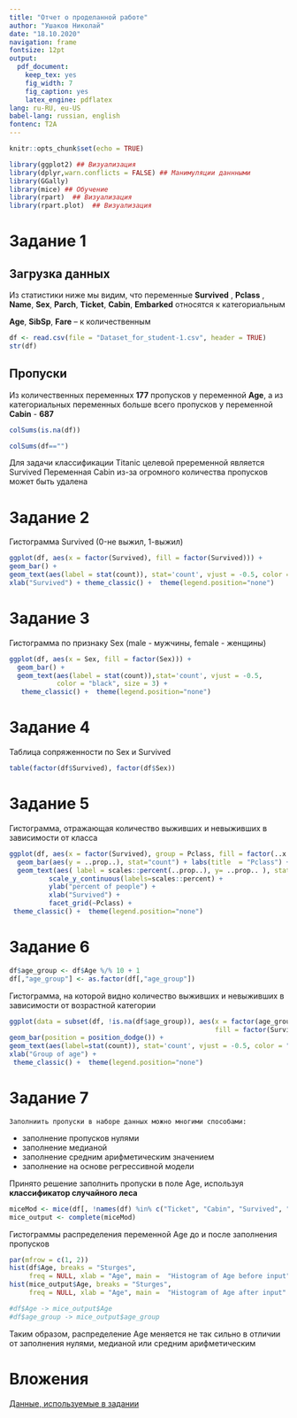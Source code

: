 ```yaml
---
title: "Отчет о проделанной работе"
author: "Ушаков Николай"
date: "18.10.2020"
navigation: frame
fontsize: 12pt
output:
  pdf_document:
    keep_tex: yes
    fig_width: 7
    fig_caption: yes
    latex_engine: pdflatex
lang: ru-RU, eu-US
babel-lang: russian, english
fontenc: T2A
---
```


```r
knitr::opts_chunk$set(echo = TRUE)
```
```r
library(ggplot2) ## Визуализация
library(dplyr,warn.conflicts = FALSE) ## Манимуляции даннными
library(GGally)
library(mice) ## Обучение 
library(rpart)  ## Визуализация
library(rpart.plot)  ## Визуализация
```


\newpage

# Задание 1 
## Загрузка данных

Из статистики  ниже мы видим, что переменные **Survived** , **Pclass** , **Name**, **Sex**, **Parch**, **Ticket**, **Cabin**, **Embarked** относятся к категориальным 

**Age**, **SibSp**, **Fare** -- к количественным 

```r
df <- read.csv(file = "Dataset_for_student-1.csv", header = TRUE)
str(df)
```
## Пропуски
Из количественных переменных **177** пропусков у переменной **Age**, 
а из категориальных переменных больше всего пропусков у переменной **Cabin** - **687** 
```r
colSums(is.na(df))
```
```r
colSums(df=="")
```
Для задачи классификации Titanic целевой преременной является Survived 
Переменная Cabin из-за огромного количества пропусков может быть удалена
\newpage

# Задание 2 

Гистограмма Survived (0-не выжил, 1-выжил)

```r
ggplot(df, aes(x = factor(Survived), fill = factor(Survived))) + 
geom_bar() + 
geom_text(aes(label = stat(count)), stat='count', vjust = -0.5, color = "black", size = 3) + 
xlab("Survived") + theme_classic() +  theme(legend.position="none")
```
\newpage

# Задание 3 

Гистограмма по признаку Sex (male - мужчины, female - женщины)

```r
ggplot(df, aes(x = Sex, fill = factor(Sex))) + 
  geom_bar() + 
  geom_text(aes(label = stat(count)),stat='count', vjust = -0.5, 
            color = "black", size = 3) +
   theme_classic() +  theme(legend.position="none")
```
\newpage
# Задание 4

Таблица сопряженности по Sex и Survived 

```r
table(factor(df$Survived), factor(df$Sex))
```
\newpage

# Задание 5 

Гистограмма, отражающая количество выживших и невыживших в зависимости от класса 

```r
ggplot(df, aes(x = factor(Survived), group = Pclass, fill = factor(..x..))) + 
  geom_bar(aes(y = ..prop..), stat="count") + labs(title  = "Pclass") +
  geom_text(aes( label = scales::percent(..prop..), y= ..prop.. ), stat= "count", vjust = -0.5) +
          scale_y_continuous(labels=scales::percent) +
          ylab("percent of people") +
          xlab("Survived") +
          facet_grid(~Pclass) +
 theme_classic() +  theme(legend.position="none")
```
\newpage

# Задание 6

```r
df$age_group <- df$Age %/% 10 + 1
df[,"age_group"] <- as.factor(df[,"age_group"])
```

Гистограмма, на которой видно количество выживших и невыживших в зависимости от возрастной категории 

```r
ggplot(data = subset(df, !is.na(df$age_group)), aes(x = factor(age_group), 
                                                    fill = factor(Survived))) +
geom_bar(position = position_dodge()) +
geom_text(aes(label=stat(count)), stat='count', vjust = -0.5, color = "black", size = 3, position=position_dodge(width=1)) + 
xlab("Group of age") +
 theme_classic() +  theme(legend.position="none")
```
\newpage

# Задание 7 
`Заполниить пропуски в наборе данных можно многими способами:`

- заполнение пропусков нулями
- заполнение медианой
- заполнение средним арифметическим значением
- заполнение на основе регрессивной модели 

Принято решение заполнить пропуски в поле Age, используя **классификатор случайного леса**

```r
miceMod <- mice(df[, !names(df) %in% c("Ticket", "Cabin", "Survived", "Pclass", "Sex")], method = "rf", seed = 256)
mice_output <- complete(miceMod)
```
Гистограммы распределения переменной Age до и после заполнения пропусков 

```r
par(mfrow = c(1, 2))
hist(df$Age, breaks = "Sturges",
     freq = NULL, xlab = "Age", main =  "Histogram of Age before input")
hist(mice_output$Age, breaks = "Sturges",
     freq = NULL, xlab = "Age", main =  "Histogram of Age after input" )
```

```r
#df$Age -> mice_output$Age
#df$age_group -> mice_output$age_group
```

Таким образом, распределение Age меняется не так сильно в отличии от заполнения нулями, медианой или средним арифметическим 

\newpage
# Вложения 
[Данные, используемые в задании](https://xn--80adjbxl0aeb4ii6a.xn--p1ai/wp-content/uploads/2020/08/Dataset_for_student-1.csv)